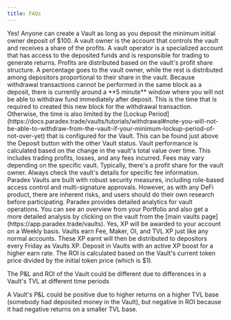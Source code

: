```yaml
---
title: FAQs
---
```


<Accordion title="Can anyone create a Vault?">
  Yes! Anyone can create a Vault as long as you deposit the minimum initial
  owner deposit of $100.
</Accordion>

<Accordion title="What is the difference between a vault owner and a vault operator?">
  A vault owner is the account that controls the vault and receives a share of
  the profits. A vault operator is a specialized account that has access to the
  deposited funds and is responsible for trading to generate returns.
</Accordion>

<Accordion title="How are profits distributed in a vault?">
  Profits are distributed based on the vault's profit share structure. A
  percentage goes to the vault owner, while the rest is distributed among
  depositors proportional to their share in the vault.
</Accordion>

<Accordion title="How long after my deposit can I withdraw my funds?">
  Because withdrawal transactions cannot be performed in the same block as a
  deposit, there is currently around a **5 minute** window where you will not be
  able to withdraw fund immediately after deposit. This is the time that is
  required to created this new block for the withdrawal transaction. Otherwise,
  the time is also limited by the [Lockup
  Period](https://docs.paradex.trade/vaults/tutorials/withdrawal#note-you-will-not-be-able-to-withdraw-from-the-vault-if-your-minimum-lockup-period-of-not-over-yet)
  that is configured for the Vault. This can be found just above the Deposit
  button with the other Vault status.
</Accordion>

<Accordion title="How is the performance of a vault calculated?">
  Vault performance is calculated based on the change in the vault's total value
  over time. This includes trading profits, losses, and any fees incurred.
</Accordion>

<Accordion title="Are there any fees associated with using vaults?">
  Fees may vary depending on the specific vault. Typically, there's a profit
  share for the vault owner. Always check the vault's details for specific fee
  information.
</Accordion>

<Accordion title="How secure are Paradex Vaults?">
  Paradex Vaults are built with robust security measures, including role-based
  access control and multi-signature approvals. However, as with any DeFi
  product, there are inherent risks, and users should do their own research
  before participating.
</Accordion>

<Accordion title="How can I monitor my vault's performance?">
  Paradex provides detailed analytics for vault operations. You can see an
  overview from your Portfolio and also get a more detailed analysis by clicking
  on the vault from the [main vaults page](https://app.paradex.trade/vaults).
</Accordion>

<Accordion title="Will I gain any XP from depositing funds into Vaults?">
  Yes, XP will be awarded to your account on a Weekly basis. Vaults earn Fee,
  Maker, OI, and TVL XP just like any normal accounts. These XP earnt will then
  be distributed to depositors every Friday as Vaults XP. Deposit in Vaults with
  an active XP boost for a higher earn rate.
</Accordion>

<Accordion title="How can my vault's PnL be positive but its ROI is negative? (or vice-versa)">
The ROI is calculated based on the Vault's current token price divided by the initial token price (which is $1).

The P&L and ROI of the Vault could be different due to differences in a Vault's
TVL at different time periods

A Vault's P&L could be positive due to higher returns on a higher TVL base
(somebody had deposited money in the Vault), but negative in ROI because it had
negative returns on a smaller TVL base.

</Accordion>
